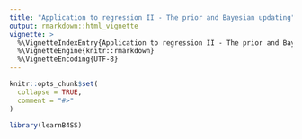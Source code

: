 ```yaml
---
title: "Application to regression II - The prior and Bayesian updating"
output: rmarkdown::html_vignette
vignette: >
  %\VignetteIndexEntry{Application to regression II - The prior and Bayesian updating}
  %\VignetteEngine{knitr::rmarkdown}
  %\VignetteEncoding{UTF-8}
---
```


```r
knitr::opts_chunk$set(
  collapse = TRUE,
  comment = "#>"
)
```

```r
library(learnB4SS)
```


